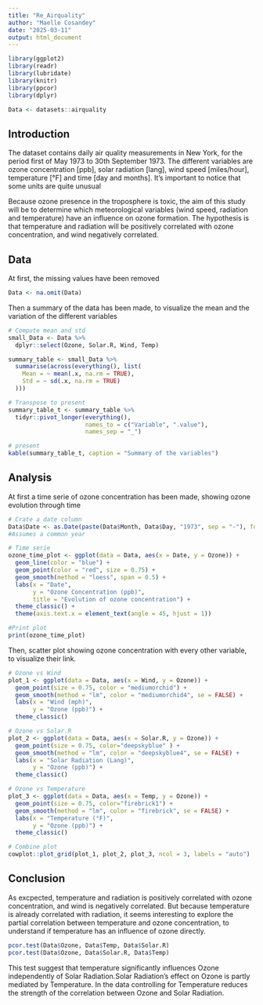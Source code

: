 ```yaml
---
title: "Re_Airquality"
author: "Maelle Cosandey"
date: "2025-03-11"
output: html_document
---
```


```r
library(ggplot2)
library(readr)
library(lubridate)
library(knitr)
library(ppcor)
library(dplyr)
```

```r
Data <- datasets::airquality
```

## Introduction

The dataset contains daily air quality measurements in New York, for the period first of May 1973 to 30th September 1973. The different variables are ozone concentration [ppb], solar radiation [lang], wind speed [miles/hour], temperature [°F] and time [day and months]. 
It's important to notice that some units are quite unusual

Because ozone presence in the troposphere is toxic, the aim of this study will be to determine which meteorological variables (wind speed, radiation and temperature) have an influence on ozone formation. The hypothesis is that temperature and radiation will be positively correlated with ozone concentration, and wind negatively correlated. 

## Data

At first, the missing values have been removed 

```r
Data <- na.omit(Data)
```

Then a summary of the data has been made, to visualize the mean and the variation of the different variables

```r
# Compute mean and std
small_Data <- Data %>% 
  dplyr::select(Ozone, Solar.R, Wind, Temp)

summary_table <- small_Data %>% 
  summarise(across(everything(), list(
    Mean = ~ mean(.x, na.rm = TRUE),
    Std = ~ sd(.x, na.rm = TRUE)
  )))

# Transpose to present
summary_table_t <- summary_table %>%
  tidyr::pivot_longer(everything(),
                      names_to = c("Variable", ".value"),
                      names_sep = "_")

# present
kable(summary_table_t, caption = "Summary of the variables")
```

## Analysis 

At first a time serie of ozone concentration has been made, showing ozone evolution through time

```r
# Crate a date column
Data$Date <- as.Date(paste(Data$Month, Data$Day, "1973", sep = "-"), format = "%m-%d-%Y")  # 
#Assumes a common year

# Time serie
ozone_time_plot <- ggplot(data = Data, aes(x = Date, y = Ozone)) +
  geom_line(color = "blue") + 
  geom_point(color = "red", size = 0.75) +
  geom_smooth(method = "loess", span = 0.5) +
  labs(x = "Date", 
       y = "Ozone Concentration (ppb)", 
       title = "Evolution of ozone concentration") +
  theme_classic() +
  theme(axis.text.x = element_text(angle = 45, hjust = 1))

#Print plot
print(ozone_time_plot)

```

Then, scatter plot showing ozone concentration with every other variable, to visualize their link. 

```r
# Ozone vs Wind
plot_1 <- ggplot(data = Data, aes(x = Wind, y = Ozone)) +
  geom_point(size = 0.75, color = "mediumorchid") +
  geom_smooth(method = "lm", color = "mediumorchid4", se = FALSE) +
  labs(x = "Wind (mph)", 
       y = "Ozone (ppb)") +
  theme_classic()

# Ozone vs Solar.R
plot_2 <- ggplot(data = Data, aes(x = Solar.R, y = Ozone)) +
  geom_point(size = 0.75, color="deepskyblue" ) +
  geom_smooth(method = "lm", color = "deepskyblue4", se = FALSE) +
  labs(x = "Solar Radiation (Lang)", 
       y = "Ozone (ppb)") +
  theme_classic()

# Ozone vs Temperature
plot_3 <- ggplot(data = Data, aes(x = Temp, y = Ozone)) +
  geom_point(size = 0.75, color="firebrick1") +
  geom_smooth(method = "lm", color = "firebrick", se = FALSE) +
  labs(x = "Temperature (°F)", 
       y = "Ozone (ppb)") +
  theme_classic()

# Combine plot
cowplot::plot_grid(plot_1, plot_2, plot_3, ncol = 3, labels = "auto")
```

## Conclusion 

As excpected, temperature and radiation is positively correlated with ozone concentration, and wind is negatively correlated. But because temperature is already correlated with radiation, it seems interesting to explore the partial correlation between temperature and ozone concentration, to understand if temperature has an influence of ozone directly. 

```r
pcor.test(Data$Ozone, Data$Temp, Data$Solar.R)
pcor.test(Data$Ozone, Data$Solar.R, Data$Temp)
```
This test suggest that temperature significantly influences Ozone independently of Solar Radiation.Solar Radiation's effect on Ozone is partly mediated by Temperature.
In the data controlling for Temperature reduces the strength of the correlation between Ozone and Solar Radiation. 


